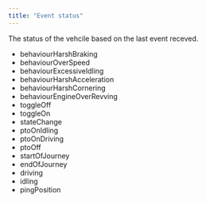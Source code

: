 ```yaml
---
title: "Event status"
---
```



The status of the vehcile based on the last event receved.

- behaviourHarshBraking
- behaviourOverSpeed
- behaviourExcessiveIdling
- behaviourHarshAcceleration
- behaviourHarshCornering
- behaviourEngineOverRevving
- toggleOff
- toggleOn
- stateChange
- ptoOnIdling
- ptoOnDriving
- ptoOff
- startOfJourney
- endOfJourney
- driving
- idling
- pingPosition